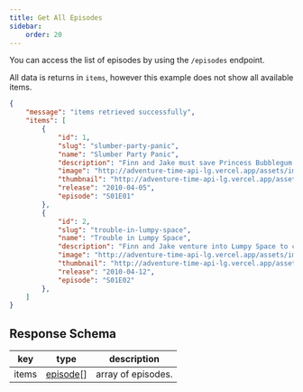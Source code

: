 ```yaml
---
title: Get All Episodes
sidebar:
    order: 20
---
```


You can access the list of episodes by using the `/episodes` endpoint.
<CodeEndpoint path="/episodes"/>

All data is returns in `items`, however this example does not show all available items.
```json
{
    "message": "items retrieved successfully",
    "items": [
        {
            "id": 1,
            "slug": "slumber-party-panic",
            "name": "Slumber Party Panic",
            "description": "Finn and Jake must save Princess Bubblegum from an impending zombie attack.",
            "image": "http://adventure-time-api-lg.vercel.app/assets/images/episodes/slumber-party-panic.webp",
            "thumbnail": "http://adventure-time-api-lg.vercel.app/assets/images/episodes/slumber-party-panic-thumbnail.webp",
            "release": "2010-04-05",
            "episode": "S01E01"
        },
        {
            "id": 2,
            "slug": "trouble-in-lumpy-space",
            "name": "Trouble in Lumpy Space",
            "description": "Finn and Jake venture into Lumpy Space to cure the Lumps from Jake's bite.",
            "image": "http://adventure-time-api-lg.vercel.app/assets/images/episodes/trouble-in-lumpy-space.webp",
            "thumbnail": "http://adventure-time-api-lg.vercel.app/assets/images/episodes/trouble-in-lumpy-space-thumbnail.webp",
            "release": "2010-04-12",
            "episode": "S01E02"
        },
    ]
}
```



## Response Schema
| key            | type                                                    | description                                           |
| -------------- | ------------------------------------------------------- | ----------------------------------------------------- |
| items           | [episode](/docs/episodes/getone/#episode-model)[] | array of episodes.                                  |
